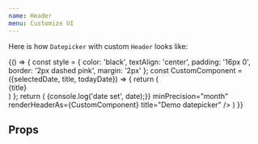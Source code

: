 ```yaml
---
name: Header
menu: Customize UI
---
```


Here is how `Datepicker` with custom `Header` looks like:

<Playground>
  {() => {
    const style = {
      color: 'black',
      textAlign: 'center',
      padding: '16px 0',
      border: '2px dashed pink',
      margin: '2px'
    };
    const CustomComponent = ({selectedDate, title, todayDate}) => {
      return (
        <div style={style}>
          {title}
        </div>
      )
    };
    return (
      <Datepicker
        onDateSet={date => {console.log('date set', date);}}
        minPrecision="month"
        renderHeaderAs={CustomComponent}
        title="Demo datepicker" />
    )
  }}
</Playground>

## Props
<Props of={Header} />


